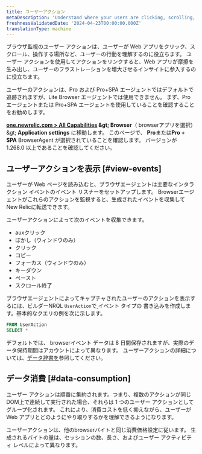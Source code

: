 ```yaml
---
title: ユーザーアクション
metaDescription: 'Understand where your users are clicking, scrolling, and interacting with your web app using user actions in New Relic Browser.'
freshnessValidatedDate: '2024-04-23T00:00:00.000Z'
translationType: machine
---
```


ブラウザ監視のユーザー アクションは、ユーザーが Web アプリをクリック、スクロール、操作する場所など、ユーザーの行動を理解するのに役立ちます。 ユーザー アクションを使用してアクションをリンクすると、Web アプリが摩擦を生み出し、ユーザーのフラストレーションを増大させるインサイトに参入するのに役立ちます。

ユーザーのアクションは、Pro および Pro+SPA エージェントではデフォルトで追跡されますが、Lite Browser エージェントでは使用できません。 まず、Pro エージェントまたは Pro+SPA エージェントを使用していることを確認することをお勧めします。

<DNT>**[one.newrelic.com &gt; All Capabilities](https://one.newrelic.com/all-capabilities) &amp;gt; Browser**</DNT>（ browserアプリを選択）&amp;gt; <DNT>**Application settings**</DNT> に移動します。 このページで、 <DNT>**Pro**</DNT>または<DNT>**Pro + SPA**</DNT> BrowserAgent が選択されていることを確認します。 バージョンが 1.268.0 以上であることを確認してください。

## ユーザーアクションを表示 [#view-events]

ユーザーが Web ページを読み込むと、ブラウザエージェントは主要なインタラクション イベントのイベント リスナーをセットアップします。 Browserエージェントがこれらのアクションを監視すると、生成されたイベントを収集してNew Relicに転送できます。

ユーザーアクションによって次のイベントを収集できます。

* auxクリック
* ぼかし（ウィンドウのみ）
* クリック
* コピー
* フォーカス（ウィンドウのみ）
* キーダウン
* ペースト
* スクロール終了

ブラウザエージェントによってキャプチャされたユーザーのアクションを表示するには、ビルダーNRQL `UserAction`で[ ](/docs/query-your-data/explore-query-data/query-builder/introduction-query-builder/)イベント タイプの 書き込みを作成します。基本的なクエリの例を次に示します。

```sql
FROM UserAction 
SELECT *
```

デフォルトでは、 browserイベント データは 8 日間保存されますが、実際のデータ保持期間はアカウントによって異なります。 ユーザーアクションの詳細については、[データ辞書を](/attribute-dictionary/)参照してください。

## データ消費 [#data-consumption]

ユーザー アクションは順番に集約されます。つまり、複数のアクションが同じDOM上で連続して実行された場合、それらは 1 つのユーザー アクションとしてグループ化されます。 これにより、消費コストを低く抑えながら、ユーザーが Web アプリとどのようにやり取りするかを理解できるようになります。

ユーザーアクションは、他のbrowserバイトと同じ消費価格設定に従います。 生成されるバイトの量は、セッションの数、長さ、およびユーザー アクティビティ レベルによって異なります。